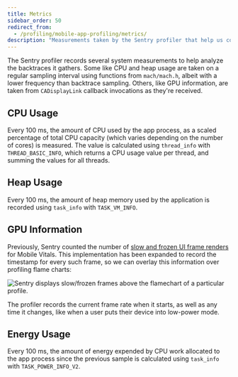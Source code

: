 ```yaml
---
title: Metrics
sidebar_order: 50
redirect_from:
  - /profiling/mobile-app-profiling/metrics/
description: "Measurements taken by the Sentry profiler that help us contextualize the work your mobile app does and detect possible issues impacting performance."
---
```


The Sentry profiler records several system measurements to help analyze the backtraces it gathers. Some like CPU and heap usage are taken on a regular sampling interval using functions from `mach/mach.h`, albeit with a lower frequency than backtrace sampling. Others, like GPU information, are taken from `CADisplayLink` callback invocations as they're received.

## CPU Usage

Every 100 ms, the amount of CPU used by the app process, as a scaled percentage of total CPU capacity (which varies depending on the number of cores) is measured. The value is calculated using `thread_info` with `THREAD_BASIC_INFO`, which returns a CPU usage value per thread, and summing the values for all threads.

## Heap Usage

Every 100 ms, the amount of heap memory used by the application is recorded using `task_info` with `TASK_VM_INFO`.

## GPU Information

Previously, Sentry counted the number of [slow and frozen UI frame renders](/product/performance/mobile-vitals/#slow-and-frozen-frames) for Mobile Vitals. This implementation has been expanded to record the timestamp for every such frame, so we can overlay this information over profiling flame charts:

![Sentry displays slow/frozen frames above the flamechart of a particular profile.](flamechart-with-gpu-overlay.png)

The profiler records the current frame rate when it starts, as well as any time it changes, like when a user puts their device into low-power mode.

## Energy Usage

Every 100 ms, the amount of energy expended by CPU work allocated to the app process since the previous sample is calculated using `task_info` with `TASK_POWER_INFO_V2`.